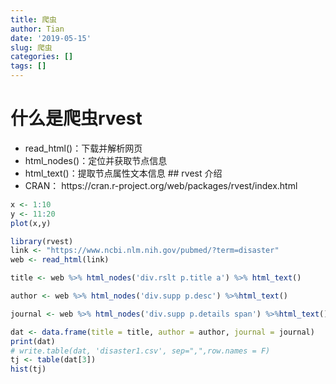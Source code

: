 ```yaml
---
title: 爬虫
author: Tian
date: '2019-05-15'
slug: 爬虫
categories: []
tags: []
---
```

# 什么是爬虫rvest
- read_html()：下载并解析网页
- html_nodes()：定位并获取节点信息
- html_text()：提取节点属性文本信息
## rvest 介绍
- CRAN： https://cran.r-project.org/web/packages/rvest/index.html

```r
x <- 1:10
y <- 11:20
plot(x,y)
```

```r
library(rvest)
link <- "https://www.ncbi.nlm.nih.gov/pubmed/?term=disaster"
web <- read_html(link)

title <- web %>% html_nodes('div.rslt p.title a') %>% html_text()

author <- web %>% html_nodes('div.supp p.desc') %>%html_text()

journal <- web %>% html_nodes('div.supp p.details span') %>%html_text()

dat <- data.frame(title = title, author = author, journal = journal)
print(dat)
# write.table(dat, 'disaster1.csv', sep=",",row.names = F)
tj <- table(dat[3])
hist(tj)
```







